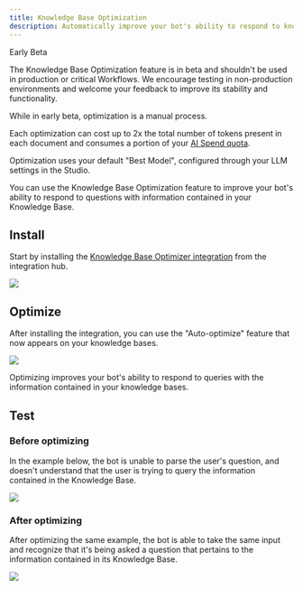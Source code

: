 ```yaml
---
title: Knowledge Base Optimization
description: Automatically improve your bot's ability to respond to knowledge queries.
---
```



<Warning>
Early Beta

The Knowledge Base Optimization feature is in beta and shouldn't be used in production or critical Workflows. We encourage testing in non-production environments and welcome your feedback to improve its stability and functionality.

While in early beta, optimization is a manual process.

Each optimization can cost up to 2x the total number of tokens present in each document and consumes a portion of your [AI Spend quota](/learn/get-started/dashboard/workspace/usage).

Optimization uses your default "Best Model", configured through your LLM settings in the Studio.
</Warning>

You can use the Knowledge Base Optimization feature to improve your bot's ability to respond to questions with information contained in your Knowledge Base.

## Install

Start by installing the [Knowledge Base Optimizer integration](https://studio.botpress.cloud/home?exploreHub=1&hubItemId=intver_01JSPMN283VH8Y25171DMMGYGS&search=Knowledge+Base+Optimizer) from the integration hub.

<img src="./assets/kb-optimizer.png" />

## Optimize

After installing the integration, you can use the "Auto-optimize" feature that now appears on your knowledge bases.

<img src="./assets/auto-optimize.png" />

Optimizing improves your bot's ability to respond to queries with the information contained in your knowledge bases.

## Test

### Before optimizing

In the example below, the bot is unable to parse the user's question, and doesn't understand that the user is trying to query the information contained in the Knowledge Base.

<img src="./assets/test-before-optimize.png" />

### After optimizing

After optimizing the same example, the bot is able to take the same input and recognize that it's being asked a question that pertains to the information contained in its Knowledge Base.

<img src="./assets/test-after-optimizing.png" />
